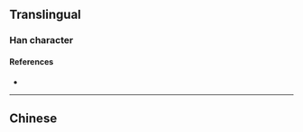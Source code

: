 {{also|嘰}}
{{character info/new}}
==Translingual==

===Han character===
{{Han char|rn=30|rad=口|as=02|sn=5|four=|canj=RHN|ids=⿰口几}}

====References====
* {{Han ref|kx=0173.060|hdz=10572.040|uh=53FD|ud=21501}}

----

==Chinese==
{{zh-see|嘰}}